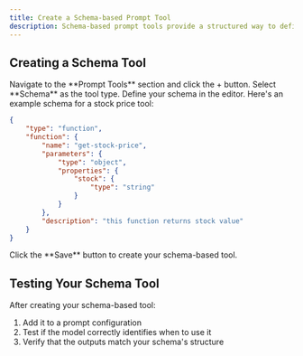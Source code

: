```yaml
---
title: Create a Schema-based Prompt Tool
description: Schema-based prompt tools provide a structured way to define tools that ensure accurate and schema-compliant outputs. This approach is particularly useful when you need to guarantee that the LLM's responses follow a specific format.
---
```


## Creating a Schema Tool

<Steps>
<Step>
Navigate to the **Prompt Tools** section and click the + button.
</Step>

<Step>
Select **Schema** as the tool type.
</Step>

<Step>
Define your schema in the editor. Here's an example schema for a stock price tool:

```json title="Function call schema"
{
    "type": "function",
    "function": {
        "name": "get-stock-price",
        "parameters": {
            "type": "object",
            "properties": {
                "stock": {
                    "type": "string"
                }
            }
        },
        "description": "this function returns stock value"
    }
}
```
</Step>

<Step>
Click the **Save** button to create your schema-based tool.
</Step>
</Steps>

## Testing Your Schema Tool

After creating your schema-based tool:
1. Add it to a prompt configuration
2. Test if the model correctly identifies when to use it
3. Verify that the outputs match your schema's structure
